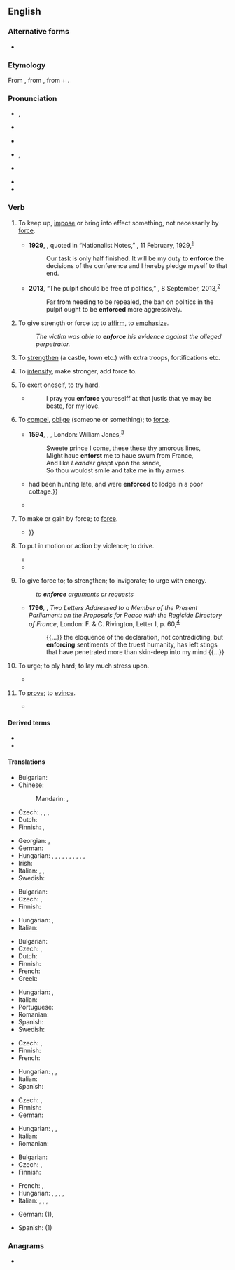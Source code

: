 ==English==

===Alternative forms===
* {{l|en|inforce}} {{qualifier|obsolete}}

===Etymology===
From {{etyl|fro|en}} {{m|fro|enforcier}}, from {{etyl|LL.|en}} {{m|la|infortiāre}}, from {{m|la|in-}} + {{m|la|fortis||strong}}.

===Pronunciation===
* {{a|GenAm}} {{enPR|ĭnfôrsʹ}}, {{IPA|en|/ɪnˈfɔɹs/}}
* {{a|RP}} {{IPA|en|/ɪnˈfɔːs/}}
* {{audio|en|LL-Q1860 (eng)-Vealhurl-enforce.wav|Audio (RP)}}
* {{a|rhotic|horse-hoarse}} {{enPR|ĭnfōrsʹ}}, {{IPA|en|/ɪnˈfo(ː)ɹs/}}
* {{a|nonrhotic|horse-hoarse}} {{IPA|en|/ɪnˈfoəs/}}
* {{rhymes|en|ɔː(ɹ)s|s=2}}
* {{hyph|en|en|force}}

===Verb===
{{en-verb}}

# To keep up, [[impose]] or bring into effect something, not necessarily by [[force]]. {{defdate|from 17<sup>th</sup>c.}}
#: {{ux|en|The police are there to '''enforce''' the law.}}
#* '''1929''', {{w|Chiang Kai-shek}}, quoted in “Nationalist Notes,” ''{{w|Time (magazine)|Time}}'', 11 February, 1929,<sup>[https://web.archive.org/web/20130721131625/http://www.time.com/time/magazine/article/0,9171,737333,00.html]</sup>
#*: Our task is only half finished. It will be my duty to '''enforce''' the decisions of the conference and I hereby pledge myself to that end.
#* '''2013''', “The pulpit should be free of politics,” ''{{w|Los Angeles Times}}'', 8 September, 2013,<sup>[http://articles.latimes.com/2013/sep/08/opinion/la-ed-irs-church-political-campaign-johnson-amendm-20130908]</sup>
#*: Far from needing to be repealed, the ban on politics in the pulpit ought to be '''enforced''' more aggressively.
# To give strength or force to; to [[affirm]], to [[emphasize]]. {{defdate|from 15<sup>th</sup>c.}}
#: ''The victim was able to '''enforce''' his evidence against the alleged perpetrator.''
# {{lb|en|obsolete|transitive}} To [[strengthen]] (a castle, town etc.) with extra troops, fortifications etc. {{defdate|14<sup>th</sup>–18<sup>th</sup>c.}}
# {{lb|en|obsolete|transitive}} To [[intensify]], make stronger, add force to. {{defdate|14<sup>th</sup>–18<sup>th</sup>c.}}
# {{lb|en|obsolete|reflexive}} To [[exert]] oneself, to try hard. {{defdate|14<sup>th</sup>–17<sup>th</sup>c.}}
#* {{RQ:Mlry MrtArthr1| book=VII}}
#*: I pray you '''enforce''' youreselff at that justis that ye may be beste, for my love.
# {{lb|en|obsolete}} To [[compel]], [[oblige]] (someone or something); to [[force]]. {{defdate|from 16<sup>th</sup>c.}}
#* '''1594''', {{w|Christopher Marlowe}}, ''{{w|Edward II (play)|Edward II}}'', London: William Jones,<sup>[http://name.umdl.umich.edu/A07018.0001.001]</sup>
#*: Sweete prince I come, these these thy amorous lines,
#*: Might haue '''enforst''' me to haue swum from France,
#*: And like ''Leander'' gaspt vpon the sande,
#*: So thou wouldst smile and take me in thy armes.
#* {{RQ:Burton Melancholy|part=I|section=2|member=4|subsection=iv|passage=Uladislaus the Second, King of Poland, and Peter Dunnius, Earl of Shrine{{...}}had been hunting late, and were '''enforced''' to lodge in a poor cottage.}}
#* {{quote-book|en|year=1899|author=E. OE. Somerville and Martin Ross|title=''Some Experiences of an Irish R.M.'', Great Uncle McCarthy|passage=In a few minutes I was stealthily groping my way down my own staircase, with a box of matches in my hand, '''enforced''' by scientific curiosity, but none the less armed with a stick.}}
# {{lb|en|obsolete}} To make or gain by force; to [[force]].
#: {{ux|en|to '''enforce''' a passage}}
#* {{RQ:Spenser Faerie Queene|1|8|page=106|text=Ne shame he thought to shonne so hideous might,<br>The ydle stroke, '''enforcing''' furious way,<br>Missing the marke of his misaymed sight<br>Did fall to ground {{...}}}}
# {{lb|en|obsolete}} To put in motion or action by violence; to drive.
#* {{RQ:Marlowe Tamburlaine|1|III|ii|page=46|''Auster'' and ''Aquilon'' with winged Steeds<br>All ſweating, tilt about the watery heauens,<br>With ſhiuering ſpeares '''enforcing''' thunderclaps,<br>And from their ſhields ſtrike flames of lightening}}
#* {{RQ:Shakespeare Henry 5|IV|7|text=If they’ll do neither, we will come to them,<br>And make them skirr away, as swift as stones<br>'''Enforced''' from the old Assyrian slings:}}
# {{lb|en|obsolete}} To give force to; to strengthen; to invigorate; to urge with energy.
#: ''to '''enforce''' arguments or requests''
#* '''1796''', {{w|Edmund Burke}}, ''Two Letters Addressed to a Member of the Present Parliament: on the Proposals for Peace with the Regicide Directory of France'', London: F. & C. Rivington, Letter I, p. 60,<sup>[http://name.umdl.umich.edu/004904033.0001.000]</sup>
#*: {{...}} the eloquence of the declaration, not contradicting, but '''enforcing''' sentiments of the truest humanity, has left stings that have penetrated more than skin-deep into my mind {{...}}
# {{lb|en|obsolete}} To urge; to ply hard; to lay much stress upon.
#* {{RQ:Shakespeare Coriolanus|III|2|text=In this point charge him home, that he affects<br>Tyrannical power: if he evade us there,<br>'''Enforce''' him with his envy to the people,<br>And that the spoil got on the Antiates<br>Was ne’er distributed.}}
# {{lb|en|obsolete}} To [[prove]]; to [[evince]].
#* {{RQ:Hooker Lawes|Preface|page=9|url=http://name.umdl.umich.edu/A03590.0001.001|text=But what argument are ye able to shew, whereby it was euer prooued by Caluin, that any one sentence of Scripture doth necessarily '''enforce''' these things, or the rest wherein your opinion concurreth with his against the orders of your owne Church?}}

====Derived terms====
* {{l|en|enforcer}}
* {{l|en|enforcement}}

====Translations====
{{trans-top|to keep up}}
* Bulgarian: {{t+|bg|налагам|sc=Cyrl}}
* Chinese:
*: Mandarin: {{t+|cmn|實施|sc=Hani}}, {{t+|cmn|執行|sc=Hani}}
* Czech: {{t|cs|prosazovat}}, {{t|cs|vynucovat}}, {{t+|cs|udržovat|impf}}, {{t|cs|vynutit|pf}}
* Dutch: {{t+|nl|handhaven}}
* Finnish: {{t+|fi|valvoa}}, {{t+|fi|ylläpitää}}
{{trans-mid}}
* Georgian: {{t|ka|აღსრულება}}, {{t|ka|აღასრულებს}}
* German: {{t+|de|vollstrecken}}
* Hungarian: {{t|hu|[[érvényre]] [[juttat]]}}, {{t+|hu|[[érvényt]] [[szerez]]}}, {{t+|hu|érvényesít}}, {{t|hu|betartat}}, {{t|hu|elfogadtat}}, {{t+|hu|keresztülvisz}}, {{t+|hu|kikényszerít}}, {{t+|hu|kierőszakol}}, {{t+|hu|végrehajt}}, {{t+|hu|megvalósít}}, {{t+|hu|fenntart}}
* Irish: {{t|ga|cuir i bhfeidhm}}
* Italian: {{t+|it|applicare}}, {{t+|it|rispettare}}, {{t|it|fare rispettare}}
* Swedish: {{t+|sv|upprätthålla}}
{{trans-bottom}}

{{trans-top|to affirm}}
* Bulgarian: {{t+|bg|настоявам|sc=Cyrl}}
* Czech: {{t+|cs|potvrdit|pf}}, {{t+|cs|potvrzovat|impf}}
* Finnish: {{t+|fi|vahvistaa}}
{{trans-mid}}
* Hungarian: {{t+|hu|megerősít}}, {{t+|hu|hangsúlyoz}}
* Italian: {{t|it|far valere}}
{{trans-bottom}}

{{trans-top|''(obsolete in English)'' to strengthen}}
* Bulgarian: {{t+|bg|укрепявам|sc=Cyrl}}
* Czech: {{t+|cs|posílit|pf}}, {{t|cs|posilovat|impf}}
* Dutch: {{t+|nl|versterken}}
* Finnish: {{t+|fi|vahvistaa}}
* French: {{t+|fr|renforcer}}
* Greek: {{t+|el|ισχυροποιώ}}
{{trans-mid}}
* Hungarian: {{t+|hu|megerősít}}, {{t+|hu|megszilárdít}}
* Italian: {{t+|it|rafforzare}}
* Portuguese: {{t+|pt|reforçar}}
* Romanian: {{t+|ro|întări}}
* Spanish: {{t+|es|reforzar}}
* Swedish: {{t+|sv|förstärka}}
{{trans-bottom}}

{{trans-top|''(obsolete in English)'' to intensify}}
* Czech: {{t+|cs|zesílit|pf}}, {{t|cs|zesilovat|impf}}
* Finnish: {{t+|fi|vahvistaa}}
* French: {{t+|fr|intensifier}}
{{trans-mid}}
* Hungarian: {{t+|hu|erősít}}, {{t+|hu|felerősít}}, {{t+|hu|fokoz}}
* Italian: {{t+|it|intensificare}}
* Spanish: {{t+|es|intensificar}}
{{trans-bottom}}

{{trans-top|''(obsolete in English)'' to exert oneself, try hard}}
* Czech: {{t|cs|vynutit|pf}}, {{t|cs|vynucovat|impf}}
* Finnish: {{t+|fi|käyttää}}
* German: {{t+|de|durchsetzen}}
{{trans-mid}}
* Hungarian: {{t+|hu|[[erőfeszítést]] [[tesz]]}}, {{t+|hu|igyekszik}}, {{t|hu|[[megerőltet]]i [[magát]]}}
* Italian: {{t+|it|sforzare}}
* Romanian: {{t+|ro|obliga}}
{{trans-bottom}}

{{trans-top|''(obsolete in English)'' to compel}}
* Bulgarian: {{t+|bg|принуждавам|sc=Cyrl}}
* Czech: {{t+|cs|přinutit|pf}}, {{t|cs|přinucovat|impf}}
* Finnish: {{t+|fi|pakottaa}}
{{trans-mid}}
* French: {{t+|fr|imposer}}, {{t+|fr|obliger}}
* Hungarian: {{t+|hu|kényszerít}}, {{t+|hu|rákényszerít}}, {{t+|hu|ösztönöz}}, {{t+|hu|késztet}}, {{t+|hu|indít}}
* Italian: {{t+|it|costringere}}, {{t+|it|forzare}}, {{t+|it|obbligare}}, {{t+|it|imporre}}
{{trans-bottom}}

{{checktrans-top}}
* German: {{t-check|de|durchsetzen}} (1), {{t-check|de|bekräftigen}}
{{trans-mid}}
* Spanish: {{t+check|es|imponer}} (1)
{{trans-bottom}}

===Anagrams===
* {{anagrams|en|a=ceefnor|forcené}}